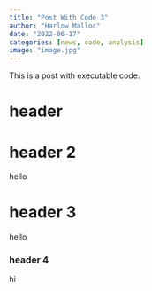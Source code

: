 ```yaml
---
title: "Post With Code 3"
author: "Harlow Malloc"
date: "2022-06-17"
categories: [news, code, analysis]
image: "image.jpg"
---
```


This is a post with executable code.

# header

# header 2

hello

# header 3

hello 
 
### header 4
hi